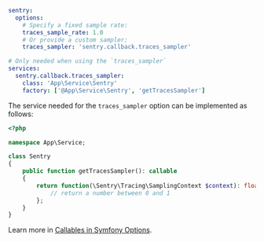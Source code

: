 ```yaml {filename:config/packages/sentry.yaml}
sentry:
  options:
    # Specify a fixed sample rate:
    traces_sample_rate: 1.0
    # Or provide a custom sampler:
    traces_sampler: 'sentry.callback.traces_sampler'

# Only needed when using the `traces_sampler`
services:
  sentry.callback.traces_sampler:
    class: 'App\Service\Sentry'
    factory: ['@App\Service\Sentry', 'getTracesSampler']
```

The service needed for the `traces_sampler` option can be implemented as follows:

```php {filename:src/Service/Sentry.php}
<?php

namespace App\Service;

class Sentry
{
    public function getTracesSampler(): callable
    {
        return function(\Sentry\Tracing\SamplingContext $context): float {
            // return a number between 0 and 1
        };
    }
}
```

<Note>

Learn more in [Callables in Symfony Options](/platforms/php/guides/symfony/configuration/symfony-options/#callables).

</Note>
